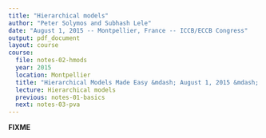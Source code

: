 ```yaml
---
title: "Hierarchical models"
author: "Peter Solymos and Subhash Lele"
date: "August 1, 2015 -- Montpellier, France -- ICCB/ECCB Congress"
output: pdf_document
layout: course
course:
  file: notes-02-hmods
  year: 2015
  location: Montpellier
  title: "Hierarchical Models Made Easy &mdash; August 1, 2015 &mdash; Montpellier, France &mdash; ICCB/ECCB Congress"
  lecture: Hierarchical models
  previous: notes-01-basics
  next: notes-03-pva
---
```


**FIXME**
